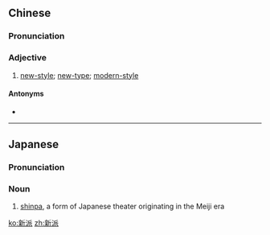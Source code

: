 ==Chinese==
{{zh-forms}}

===Pronunciation===
{{zh-pron
|m=xīnpài
|c=san1 paai3,san1 paai3-1
|mn=sin-phài
|cat=a
}}

===Adjective===
{{zh-adj}}

# {{lb|zh|attributive}} [[new-style]]; [[new-type]]; [[modern-style]]

====Antonyms====
* {{zh-l|舊派}}

----

==Japanese==
{{wikipedia|lang=ja}}
{{ja-kanjitab|しん|は|k2=ぱ|yomi=o}}

===Pronunciation===
{{ja-pron|しんぱ|y=o}}

===Noun===
{{ja-noun|しんぱ}}

# [[shinpa]], a form of Japanese theater originating in the Meiji era

[[ko:新派]]
[[zh:新派]]